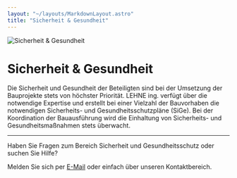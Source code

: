 ```yaml
---
layout: "~/layouts/MarkdownLayout.astro"
title: "Sicherheit & Gesundheit"
---
```



![Sicherheit & Gesundheit](./banner.jpg)

# Sicherheit & Gesundheit

Die Sicherheit und Gesundheit der Beteiligten sind bei der Umsetzung der Bauprojekte stets von höchster Priorität. LEHNE ing. verfügt über die notwendige Expertise und erstellt bei einer Vielzahl der Bauvorhaben die notwendigen Sicherheits- und Gesundheitsschutzpläne (SiGe). Bei der Koordination der Bauausführung wird die Einhaltung von Sicherheits- und Gesundheitsmaßnahmen stets überwacht.

<ProjectSlider path="sicherheit-gesundheit/" />

---

Haben Sie Fragen zum Bereich Sicherheit und Gesundheitsschutz oder suchen Sie Hilfe?

Melden Sie sich per [E-Mail](mailto:info@lehne-ing.de) oder einfach über unseren Kontaktbereich.
